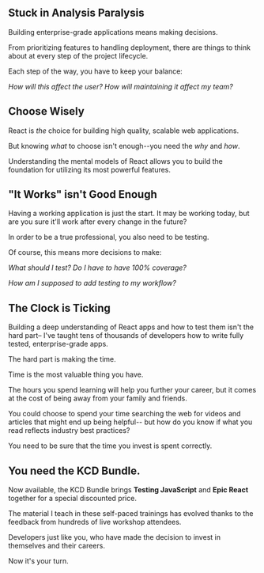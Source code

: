 ## Stuck in Analysis Paralysis

Building enterprise-grade applications means making decisions.

From prioritizing features to handling deployment, there are things to think about at every step of the project lifecycle.

Each step of the way, you have to keep your balance:

*How will this affect the user? How will maintaining it affect my team?*

## Choose Wisely

React is *the* choice for building high quality, scalable web applications.

But knowing *what* to choose isn't enough--you need the *why* and *how*.

Understanding the mental models of React allows you to build the foundation for utilizing its most powerful features.

## "It Works" isn't Good Enough

Having a working application is just the start. It may be working today, but are you sure it'll work after every change in the future?

In order to be a true professional, you also need to be testing.

Of course, this means more decisions to make:

*What should I test? Do I have to have 100% coverage?*

*How am I supposed to add testing to my workflow?*

## The Clock is Ticking

Building a deep understanding of React apps and how to test them isn't the hard part– I've taught tens of thousands of developers how to write fully tested, enterprise-grade apps.

The hard part is making the time.

Time is the most valuable thing you have.

The hours you spend learning will help you further your career, but it comes at the cost of being away from your family and friends.

You could choose to spend your time searching the web for videos and articles that might end up being helpful-- but how do you know if what you read reflects industry best practices?

You need to be sure that the time you invest is spent correctly.

## You need the KCD Bundle.

Now available, the KCD Bundle brings **Testing JavaScript** and **Epic React** together for a special discounted price.

The material I teach in these self-paced trainings has evolved thanks to the feedback from hundreds of live workshop attendees.

Developers just like you, who have made the decision to invest in themselves and their careers.

Now it's your turn.
